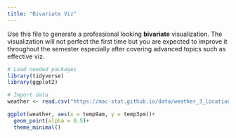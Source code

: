 ```yaml
---
title: "Bivariate Viz"
---
```


Use this file to generate a professional looking **bivariate** visualization.  The visualization will not perfect the first time but you are expected to improve it throughout the semester especially after covering advanced topics such as effective viz.

```r
# Load needed packages
library(tidyverse)
library(ggplot2)
```

```r
# Import data
weather <- read.csv("https://mac-stat.github.io/data/weather_3_locations.csv") 
```

```r
ggplot(weather, aes(x = temp9am, y = temp3pm))+
  geom_point(alpha = 0.5)+
  theme_minimal()
```
